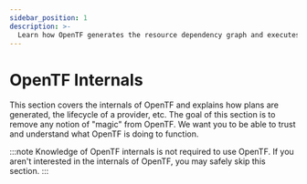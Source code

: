 ```yaml
---
sidebar_position: 1
description: >-
  Learn how OpenTF generates the resource dependency graph and executes other internal processes.
---
```


# OpenTF Internals

This section covers the internals of OpenTF and explains how
plans are generated, the lifecycle of a provider, etc. The goal
of this section is to remove any notion of "magic" from OpenTF.
We want you to be able to trust and understand what OpenTF is
doing to function.

:::note
Knowledge of OpenTF internals is not
required to use OpenTF. If you aren't interested in the internals
of OpenTF, you may safely skip this section.
:::
